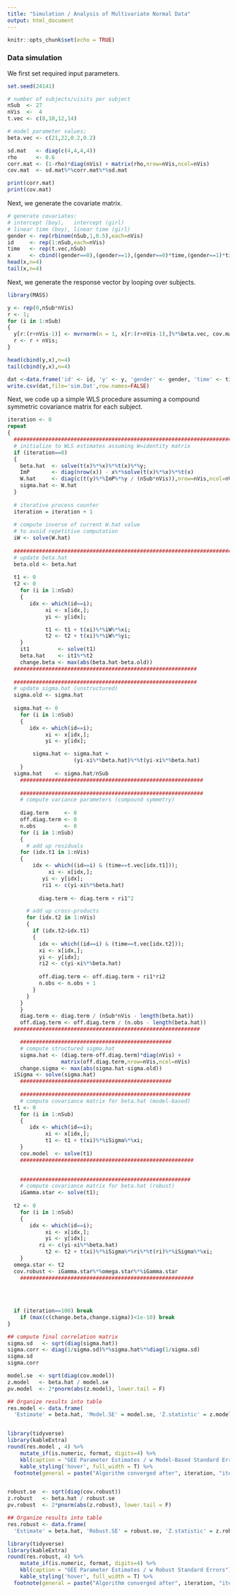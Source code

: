 ```yaml
---
title: "Simulation / Analysis of Multivariate Normal Data"
output: html_document
---
```


```r
knitr::opts_chunk$set(echo = TRUE)
```

### Data simulation
We first set required input parameters.
```r

set.seed(24141)

# number of subjects/visits per subject
nSub  <- 27
nVis  <-  4
t.vec <- c(8,10,12,14)

# model parameter values;
beta.vec <- c(21,22,0.2,0.2)

sd.mat   <- diag(c(4,4,4,4))
rho      <- 0.6
corr.mat <- (1-rho)*diag(nVis) + matrix(rho,nrow=nVis,ncol=nVis)
cov.mat  <- sd.mat%*%corr.mat%*%sd.mat 

print(corr.mat)
print(cov.mat)

```


Next, we generate the covariate matrix.
```r

# generate covariates: 
# intercept (boy),   intercept (girl)
# linear time (boy), linear time (girl)
gender <- rep(rbinom(nSub,1,0.5),each=nVis)
id     <- rep(1:nSub,each=nVis)
time   <- rep(t.vec,nSub)
x      <- cbind((gender==0),(gender==1),(gender==0)*time,(gender==1)*time)
head(x,n=4)
tail(x,n=4)
```

Next, we generate the response vector by looping over subjects.
```r
library(MASS)

y <- rep(0,nSub*nVis)
r <- 1;
for (i in 1:nSub)
{
  y[r:(r+nVis-1)] <- mvrnorm(n = 1, x[r:(r+nVis-1),]%*%beta.vec, cov.mat)
  r <- r + nVis;
}

head(cbind(y,x),n=4)
tail(cbind(y,x),n=4)

dat <-data.frame('id' <- id, 'y' <- y, 'gender' <- gender, 'time' <- time)
write.csv(dat,file='sim.Dat',row.names=FALSE)

```


Next, we code up a simple WLS procedure assuming a compound symmetric covariance
matrix for each subject. 
```r

iteration <- 0
repeat
{
  ########################################################################
  # initialize to WLS estimates assuming W=identity matrix
  if (iteration==0)
  {
    beta.hat  <- solve(t(x)%*%x)%*%t(x)%*%y;
    ImP       <- diag(nrow(x)) - x%*%solve(t(x)%*%x)%*%t(x)
    W.hat     <- diag(c(t(y)%*%ImP%*%y / (nSub*nVis)),nrow=nVis,ncol=nVis)
    sigma.hat <- W.hat
  }
  
  # iterative process counter
  iteration = iteration + 1  
  
  # compute inverse of current W.hat value
  # to avoid repetitive computation
  iW <- solve(W.hat)
  
  ########################################################################
  # update beta.hat
  beta.old <- beta.hat
  
  t1 <- 0
  t2 <- 0
	for (i in 1:nSub)
	{	    
	   idx <- which(id==i);
			xi <- x[idx,];
			yi <- y[idx];

			t1 <- t1 + t(xi)%*%iW%*%xi;
			t2 <- t2 + t(xi)%*%iW%*%yi;
	}  
	it1         <- solve(t1)
	beta.hat    <- it1%*%t2
	change.beta <- max(abs(beta.hat-beta.old))
  ##########################################################
	
  ##########################################################
  # update sigma.hat (unstructured)
  sigma.old <- sigma.hat
  
  sigma.hat <- 0
	for (i in 1:nSub)
	{	    
	   idx <- which(id==i);
			xi <- x[idx,];
			yi <- y[idx];

		sigma.hat <- sigma.hat + 
		             (yi-xi%*%beta.hat)%*%t(yi-xi%*%beta.hat) 
	}
  sigma.hat    <- sigma.hat/nSub
	##########################################################
	
	##########################################################
	# compute variance parameters (compound symmetry)
	
	diag.term     <- 0
	off.diag.term <- 0
	n.obs         <- 0
	for (i in 1:nSub)
	{	 
	  # add up residuals
    for (idx.t1 in 1:nVis)
    {
	    idx <- which((id==i) & (time==t.vec[idx.t1]));
			 xi <- x[idx,];
		   yi <- y[idx];
		   ri1 <- c(yi-xi%*%beta.hat)
			
		  diag.term <- diag.term + ri1^2

      # add up cross-products
      for (idx.t2 in 1:nVis)
      {
        if (idx.t2>idx.t1)
        {
          idx <- which((id==i) & (time==t.vec[idx.t2]));
          xi <- x[idx,];
          yi <- y[idx];
          ri2 <- c(yi-xi%*%beta.hat)    
          
          off.diag.term <- off.diag.term + ri1*ri2
          n.obs <- n.obs + 1
        }
      }
    }
	}
	diag.term <- diag.term / (nSub*nVis - length(beta.hat))
	off.diag.term <- off.diag.term / (n.obs - length(beta.hat))
  ###########################################################	

	################################################
	# compute structured sigma.hat
	sigma.hat <- (diag.term-off.diag.term)*diag(nVis) + 
	             matrix(off.diag.term,nrow=nVis,ncol=nVis)
	change.sigma <- max(abs(sigma.hat-sigma.old))	
  iSigma <- solve(sigma.hat)
	################################################
	
	######################################################
	# compute covariance matrix for beta.hat (model-based)
  t1 <- 0
	for (i in 1:nSub)
	{	    
	   idx <- which(id==i);
			xi <- x[idx,];
			t1 <- t1 + t(xi)%*%iSigma%*%xi;
	}  
	cov.model  <- solve(t1)	
	#######################################################
	

	######################################################
	# compute covariance matrix for beta.hat (robust)
	iGamma.star <- solve(t1);
	
  t2 <- 0
	for (i in 1:nSub)
	{	    
	   idx <- which(id==i);
			xi <- x[idx,];
			yi <- y[idx];
		  ri <- c(yi-xi%*%beta.hat)
			t2 <- t2 + t(xi)%*%iSigma%*%ri%*%t(ri)%*%iSigma%*%xi;
	}  
  omega.star <- t2
  cov.robust <- iGamma.star%*%omega.star%*%iGamma.star
	#######################################################	
		
	
	
		
  if (iteration==100) break
	if (max(c(change.beta,change.sigma))<1e-10) break
}

## compute final correlation matrix
sigma.sd   <- sqrt(diag(sigma.hat))
sigma.corr <- diag(1/sigma.sd)%*%sigma.hat%*%diag(1/sigma.sd)
sigma.sd
sigma.corr

model.se  <- sqrt(diag(cov.model))
z.model   <- beta.hat / model.se
pv.model  <- 2*pnorm(abs(z.model), lower.tail = F)

## Organize results into table
res.model <- data.frame(
  'Estimate' = beta.hat, 'Model.SE' = model.se, 'Z.statistic' = z.model, 'P-value' = pv.model)


library(tidyverse)
library(kableExtra)
round(res.model , 4) %>% 
    mutate_if(is.numeric, format, digits=4) %>% 
    kbl(caption = "GEE Parameter Estimates / w Model-Based Standard Errors") %>% 
    kable_styling('hover', full_width = T) %>%
  footnote(general = paste("Algorithm converged after", iteration, "iterations. "),general_title = " " )


robust.se  <- sqrt(diag(cov.robust))
z.robust   <- beta.hat / robust.se
pv.robust  <- 2*pnorm(abs(z.robust), lower.tail = F)

## Organize results into table
res.robust <- data.frame(
  'Estimate' = beta.hat, 'Robust.SE' = robust.se, 'Z.statistic' = z.robust, 'P-value' = pv.robust)

library(tidyverse)
library(kableExtra)
round(res.robust, 4) %>% 
    mutate_if(is.numeric, format, digits=4) %>% 
    kbl(caption = "GEE Parameter Estimates / w Robust Standard Errors") %>% 
    kable_styling('hover', full_width = T) %>%
  footnote(general = paste("Algorithm converged after", iteration, "iterations. "),general_title = " " )
  
```


